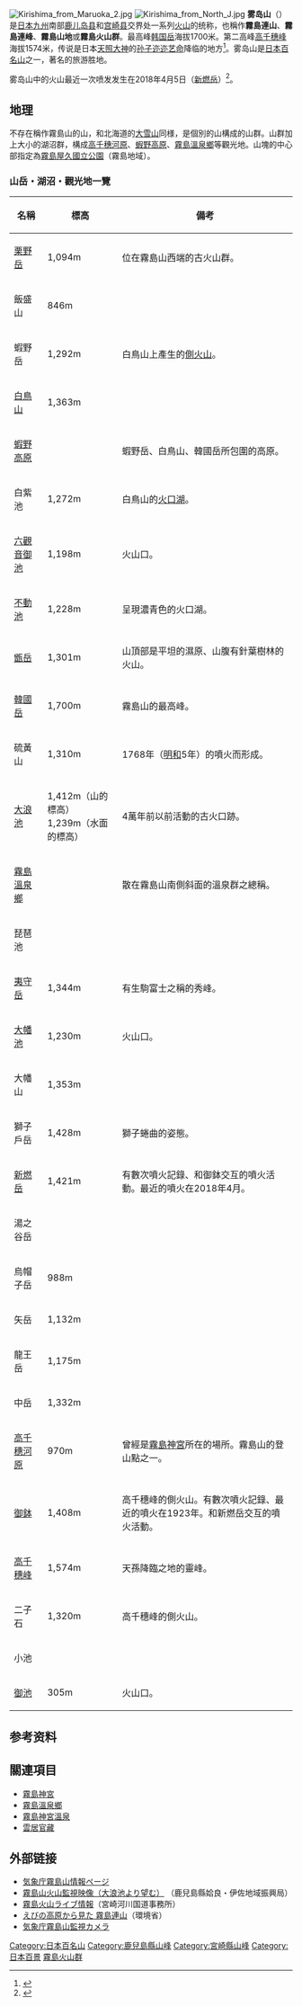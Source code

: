 [[File:Kirishima_from_Maruoka_2.jpg|thumb]]
[[File:Kirishima_from_North_J.jpg|thumb]]
{{japanese|japanese=霧島山|kana=きりしまやま|romaji=Kirishima-yama}}
{{Location map
 |Japan
 |label='''雾岛山'''
 |lat_deg=31 |lat_min=56 |lat_sec=03 |lat_dir=N
 |lon_deg=130 | lon_min=51 | lon_sec=42 |lon_dir=E
 |position=right
 |width=250
 |float=right
 |mark=red pog.svg
 |marksize=7
 |caption='''雾岛山'''的位置
 |relief=1
}}
'''雾岛山'''（{{lang-ja|霧島山}}）是[[日本|日本]][[九州_(日本)|九州]]南部[[鹿儿岛县|鹿儿岛县]]和[[宫崎县|宫崎县]]交界处一系列[[火山|火山]]的统称，也稱作'''霧島連山'''、'''霧島連峰'''、'''霧島山地'''或'''霧島火山群'''。最高峰[[韩国岳|韩国岳]]海拔1700米。第二高峰[[高千穗峰|高千穗峰]]海拔1574米，传说是日本[[天照大神|天照大神]]的[[孙子|孙子]][[迩迩艺命|迩迩艺命]]降临的地方<ref>{{cite web | language = zh-cn | publisher = japan-guide.com | title = 雾岛山远足 | url = http://cn.japan-guide.com/travel/kyushu/kirishima/hiking | date = 2010-08-18 | accessdate = 2011-01-26 | deadurl = yes | archiveurl = https://web.archive.org/web/20110317161919/http://cn.japan-guide.com/travel/kyushu/kirishima/hiking | archivedate = 2011-03-17 }}</ref>。雾岛山是[[日本百名山|日本百名山]]之一，著名的旅游胜地。

雾岛山中的火山最近一次喷发发生在2018年4月5日（[[新燃岳|新燃岳]]）<ref>{{cite web | language = zh-cn | publisher = 新华网 | title = 日本雾岛山新燃岳火山喷发 | url = http://news.xinhuanet.com/world/2011-01/26/c_121028245.htm | date = 2011-01-26 | accessdate = 2011-01-26 | archive-date = 2011-04-13 | archive-url = https://web.archive.org/web/20110413054633/http://news.xinhuanet.com/world/2011-01/26/c_121028245.htm | dead-url = no }}</ref>。

== 地理 ==
不存在稱作霧島山的山，和北海道的[[大雪山_(北海道)|大雪山]]同様，是個別的山構成的山群。山群加上大小的湖沼群，構成[[高千穗河原|高千穗河原]]、[[蝦野高原|蝦野高原]]、[[霧島溫泉鄉|霧島溫泉鄉]]等觀光地。山塊的中心部指定為[[霧島屋久國立公園|霧島屋久國立公園]]（霧島地域）。

=== 山岳・湖沼・觀光地一覽 ===
{| class="wikitable" style=font-size:small 
|-
! 名稱 !! 標高 !! 備考
|-
| [[栗野岳|栗野岳]] || 1,094m || 位在霧島山西端的古火山群。
|-
| 飯盛山 || 846m ||
|-
| 蝦野岳 || 1,292m || 白鳥山上產生的[[側火山|側火山]]。
|-
| [[白鳥山_(宮崎縣)|白鳥山]] || 1,363m ||
|-
| [[蝦野高原|蝦野高原]] ||  || 蝦野岳、白鳥山、韓國岳所包圍的高原。
|-
| 白紫池 || 1,272m || 白鳥山的[[火口湖|火口湖]]。
|-
| [[六觀音御池|六觀音御池]] || 1,198m || 火山口。
|-
| [[不動池|不動池]] || 1,228m || 呈現濃青色的火口湖。
|-
| [[甑岳|甑岳]] || 1,301m || 山頂部是平坦的濕原、山腹有針葉樹林的火山。
|-
| [[韓國岳|韓國岳]] || 1,700m || 霧島山的最高峰。
|-
| 硫黃山 || 1,310m || 1768年（[[明和_(年號)|明和]]5年）的噴火而形成。
|-
| [[大浪池|大浪池]] || 1,412m（山的標高）<br/>1,239m（水面的標高）|| 4萬年前以前活動的古火口跡。
|-
| [[霧島溫泉鄉|霧島溫泉鄉]] ||  || 散在霧島山南側斜面的溫泉群之總稱。
|-
| 琵琶池 ||　||
|-
| [[夷守岳|夷守岳]] || 1,344m || 有生駒富士之稱的秀峰。
|-
| [[大幡池|大幡池]] || 1,230m　|| 火山口。
|-
| 大幡山 || 1,353m ||
|-
| 獅子戶岳 || 1,428m || 獅子蜷曲的姿態。
|-
| [[新燃岳|新燃岳]] || 1,421m || 有數次噴火記錄、和御鉢交互的噴火活動。最近的噴火在2018年4月。
|-
| 湯之谷岳 || ||
|-
| 烏帽子岳 || 988m ||
|-
| 矢岳 || 1,132m || 
|-
| 龍王岳 || 1,175m ||
|-
| 中岳 || 1,332m ||
|-
| [[高千穗河原|高千穗河原]] || 970m || 曾經是[[霧島神宮|霧島神宮]]所在的場所。霧島山的登山點之一。
|-
| [[御鉢|御鉢]] || 1,408m || 高千穗峰的側火山。有數次噴火記錄、最近的噴火在1923年。和新燃岳交互的噴火活動。
|-
| [[高千穗峰|高千穗峰]] || 1,574m || 天孫降臨之地的靈峰。
|-
| 二子石 || 1,320m || 高千穗峰的側火山。
|-
| 小池 || ||
|-
| [[御池|御池]]|| 305m || 火山口。
|}

==参考资料==
{{reflist}}

== 關連項目 ==
{{Commons category|Mount Kirishima}}
{{Portal box|日本|火山|地理}}
* [[霧島神宮|霧島神宮]]
* [[霧島溫泉鄉|霧島溫泉鄉]]
* [[霧島神宮溫泉|霧島神宮溫泉]]
* [[雲居官藏|雲居官藏]]

==外部链接==
* [https://web.archive.org/web/20110322195013/http://www.seisvol.kishou.go.jp/fukuoka/505_Kirishimayama/505_index.html 気象庁霧島山情報ページ]
* [http://kirishima-live.jpn.org/ 霧島山火山監視映像（大浪池より望む）] {{Wayback|url=http://kirishima-live.jpn.org/ |date=20201112013310 }}（鹿兒島縣姶良・伊佐地域振興局）
* [https://web.archive.org/web/20110129231010/http://www.miyazaki-live.jp/sabou/ 霧島火山ライブ情報]（宮崎河川国道事務所）
* [https://web.archive.org/web/20110203002945/http://www.sizenken.biodic.go.jp/pc/live/cgi-bin/live.cgi?camera=38&area=07 えびの高原から見た 霧島連山]（環境省）
* [https://web.archive.org/web/20110213091501/http://www.seisvol.kishou.go.jp/vo/32.php?kansokuten=KIRROYvvi&mode=0&cmd=write 気象庁霧島山監視カメラ]

{{霧島山}}
{{日本百名山}}
{{日本活火山}}
{{coord|31|56|03|N|130|51|42|E|type:mountain_region:JP-46|display=title}}

{{DEFAULTSORT:Kirishimayama}}
[[Category:日本百名山|Category:日本百名山]]
[[Category:鹿兒島縣山峰|Category:鹿兒島縣山峰]]
[[Category:宮崎縣山峰|Category:宮崎縣山峰]]
[[Category:日本百景|Category:日本百景]]
[[Category:霧島火山群|]]
